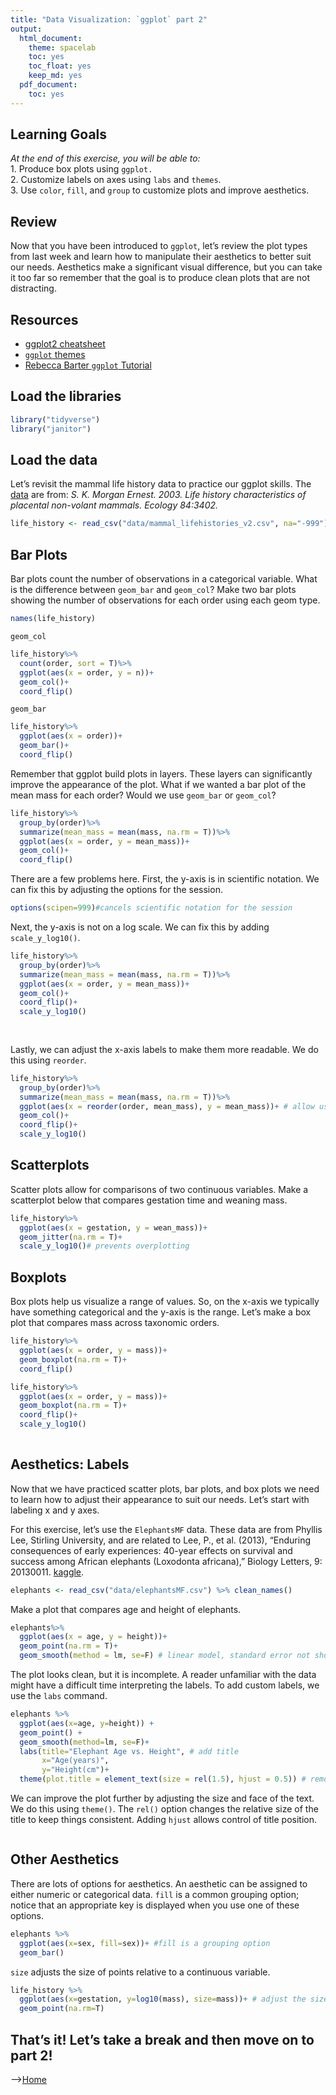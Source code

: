```yaml
---
title: "Data Visualization: `ggplot` part 2"
output:
  html_document: 
    theme: spacelab
    toc: yes
    toc_float: yes
    keep_md: yes
  pdf_document:
    toc: yes
---
```


## Learning Goals
*At the end of this exercise, you will be able to:*    
1. Produce box plots using `ggplot.`  
2. Customize labels on axes using `labs` and `themes`.  
3. Use `color`, `fill`, and `group` to customize plots and improve aesthetics.  

## Review
Now that you have been introduced to `ggplot`, let's review the plot types from last week and learn how to manipulate their aesthetics to better suit our needs. Aesthetics make a significant visual difference, but you can take it too far so remember that the goal is to produce clean plots that are not distracting.  

## Resources
- [ggplot2 cheatsheet](https://www.rstudio.com/wp-content/uploads/2015/03/ggplot2-cheatsheet.pdf)
- [`ggplot` themes](https://ggplot2.tidyverse.org/reference/ggtheme.html)
- [Rebecca Barter `ggplot` Tutorial](http://www.rebeccabarter.com/blog/2017-11-17-ggplot2_tutorial/)

## Load the libraries
```r
library("tidyverse")
library("janitor")
```

## Load the data
Let's revisit the mammal life history data to practice our ggplot skills. The [data](http://esapubs.org/archive/ecol/E084/093/) are from: *S. K. Morgan Ernest. 2003. Life history characteristics of placental non-volant mammals. Ecology 84:3402.*
```r
life_history <- read_csv("data/mammal_lifehistories_v2.csv", na="-999") %>% clean_names()
```

## Bar Plots
Bar plots count the number of observations in a categorical variable. What is the difference between `geom_bar` and `geom_col`? Make two bar plots showing the number of observations for each order using each geom type.
```r
names(life_history)
```


`geom_col`
```r
life_history%>%
  count(order, sort = T)%>%
  ggplot(aes(x = order, y = n))+
  geom_col()+
  coord_flip()
```

`geom_bar`
```r
life_history%>%
  ggplot(aes(x = order))+
  geom_bar()+
  coord_flip()
```

Remember that ggplot build plots in layers. These layers can significantly improve the appearance of the plot. What if we wanted a bar plot of the mean mass for each order? Would we use `geom_bar` or `geom_col`?  
```r
life_history%>%
  group_by(order)%>%
  summarize(mean_mass = mean(mass, na.rm = T))%>%
  ggplot(aes(x = order, y = mean_mass))+
  geom_col()+
  coord_flip()
```

There are a few problems here. First, the y-axis is in scientific notation. We can fix this by adjusting the options for the session.
```r
options(scipen=999)#cancels scientific notation for the session
```

Next, the y-axis is not on a log scale. We can fix this by adding `scale_y_log10()`.
```r
life_history%>%
  group_by(order)%>%
  summarize(mean_mass = mean(mass, na.rm = T))%>%
  ggplot(aes(x = order, y = mean_mass))+
  geom_col()+
  coord_flip()+
  scale_y_log10()
  
  
```

Lastly, we can adjust the x-axis labels to make them more readable. We do this using `reorder`.
```r
life_history%>%
  group_by(order)%>%
  summarize(mean_mass = mean(mass, na.rm = T))%>%
  ggplot(aes(x = reorder(order, mean_mass), y = mean_mass))+ # allow us to reorder order by mean_mass
  geom_col()+
  coord_flip()+
  scale_y_log10()
```

## Scatterplots
Scatter plots allow for comparisons of two continuous variables. Make a scatterplot below that compares gestation time and weaning mass.
```r
life_history%>%
  ggplot(aes(x = gestation, y = wean_mass))+
  geom_jitter(na.rm = T)+
  scale_y_log10()# prevents overplotting
```

## Boxplots
Box plots help us visualize a range of values. So, on the x-axis we typically have something categorical and the y-axis is the range. Let's make a box plot that compares mass across taxonomic orders.
```r
life_history%>%
  ggplot(aes(x = order, y = mass))+
  geom_boxplot(na.rm = T)+
  coord_flip()
```

```r
life_history%>%
  ggplot(aes(x = order, y = mass))+
  geom_boxplot(na.rm = T)+
  coord_flip()+
  scale_y_log10()
  
```

## Aesthetics: Labels
Now that we have practiced scatter plots, bar plots, and box plots we need to learn how to adjust their appearance to suit our needs. Let's start with labeling x and y axes.  

For this exercise, let's use the `ElephantsMF` data. These data are from Phyllis Lee, Stirling University, and are related to Lee, P., et al. (2013), "Enduring consequences of early experiences: 40-year effects on survival and success among African elephants (Loxodonta africana)," Biology Letters, 9: 20130011. [kaggle](https://www.kaggle.com/mostafaelseidy/elephantsmf).
```r
elephants <- read_csv("data/elephantsMF.csv") %>% clean_names()
```

Make a plot that compares age and height of elephants.
```r
elephants%>%
  ggplot(aes(x = age, y = height))+
  geom_point(na.rm = T)+
  geom_smooth(method = lm, se=F) # linear model, standard error not shown
```

The plot looks clean, but it is incomplete. A reader unfamiliar with the data might have a difficult time interpreting the labels. To add custom labels, we use the `labs` command.
```r
elephants %>% 
  ggplot(aes(x=age, y=height)) + 
  geom_point() + 
  geom_smooth(method=lm, se=F)+
  labs(title="Elephant Age vs. Height", # add title
       x="Age(years)", 
       y="Height(cm")+
  theme(plot.title = element_text(size = rel(1.5), hjust = 0.5)) # remove the title to the middle and bigger, hjust is horizontal adjust
```

We can improve the plot further by adjusting the size and face of the text. We do this using `theme()`. The `rel()` option changes the relative size of the title to keep things consistent. Adding `hjust` allows control of title position.
```r

```

## Other Aesthetics
There are lots of options for aesthetics. An aesthetic can be assigned to either numeric or categorical data. `fill` is a common grouping option; notice that an appropriate key is displayed when you use one of these options.
```r
elephants %>% 
  ggplot(aes(x=sex, fill=sex))+ #fill is a grouping option
  geom_bar()
```

`size` adjusts the size of points relative to a continuous variable.
```r
life_history %>% 
  ggplot(aes(x=gestation, y=log10(mass), size=mass))+ # adjust the size of point
  geom_point(na.rm=T)
```





## That's it! Let's take a break and then move on to part 2!  

-->[Home](https://jmledford3115.github.io/datascibiol/)